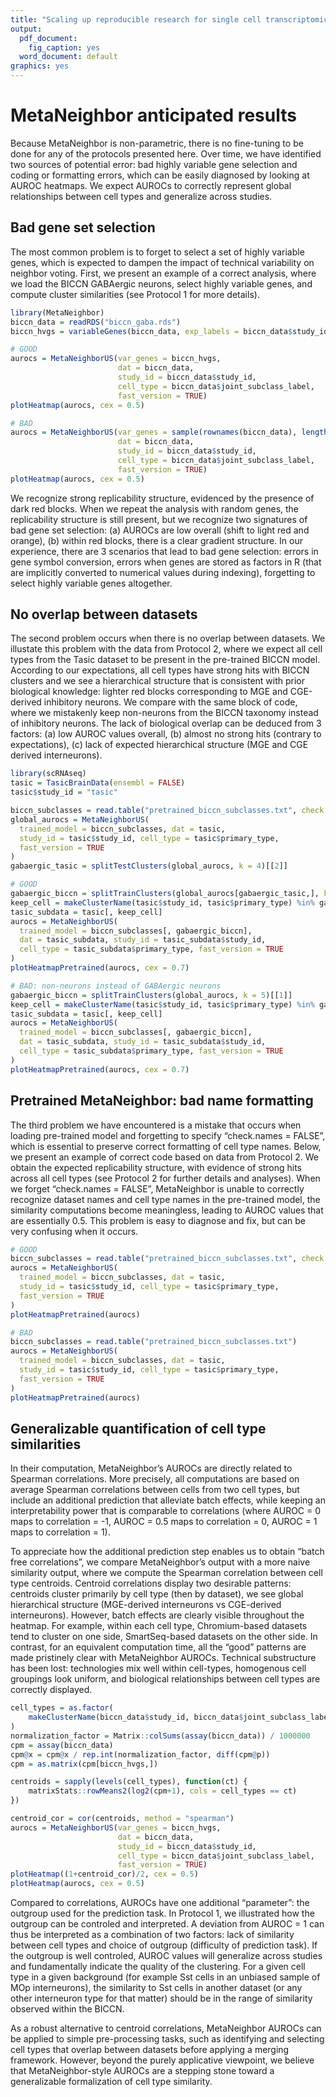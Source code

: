 ```yaml
---
title: "Scaling up reproducible research for single cell transcriptomics using MetaNeighbor (Anticipated results)"
output:
  pdf_document:
    fig_caption: yes
  word_document: default
graphics: yes
---
```



# MetaNeighbor anticipated results

Because MetaNeighbor is non-parametric, there is no fine-tuning to be done for any of the protocols presented here. Over time, we have identified two sources of potential error: bad highly variable gene selection and coding or formatting errors, which can be easily diagnosed by looking at AUROC heatmaps. We expect AUROCs to correctly represent global relationships between cell types and generalize across studies.

## Bad gene set selection

The most common problem is to forget to select a set of highly variable genes, which is expected to dampen the impact of technical variability on neighbor voting. First, we present an example of a correct analysis, where we load the BICCN GABAergic neurons, select highly variable genes, and compute cluster similarities (see Protocol 1 for more details).


```r
library(MetaNeighbor)
biccn_data = readRDS("biccn_gaba.rds")
biccn_hvgs = variableGenes(biccn_data, exp_labels = biccn_data$study_id)

# GOOD
aurocs = MetaNeighborUS(var_genes = biccn_hvgs,
                        dat = biccn_data,
                        study_id = biccn_data$study_id,
                        cell_type = biccn_data$joint_subclass_label,
                        fast_version = TRUE)
plotHeatmap(aurocs, cex = 0.5)

# BAD
aurocs = MetaNeighborUS(var_genes = sample(rownames(biccn_data), length(biccn_hvgs)),
                        dat = biccn_data,
                        study_id = biccn_data$study_id,
                        cell_type = biccn_data$joint_subclass_label,
                        fast_version = TRUE)
plotHeatmap(aurocs, cex = 0.5)
```

We recognize strong replicability structure, evidenced by the presence of dark red blocks. When we repeat the analysis with random genes, the replicability structure is still present, but we recognize two signatures of bad gene set selection: (a) AUROCs are low overall (shift to light red and orange), (b) within red blocks, there is a clear gradient structure. In our experience, there are 3 scenarios that lead to bad gene selection: errors in gene symbol conversion, errors when genes are stored as factors in R (that are implicitly converted to numerical values during indexing), forgetting to select highly variable genes altogether.


## No overlap between datasets

The second problem occurs when there is no overlap between datasets. We illustate this problem with the data from Protocol 2, where we expect all cell types from the Tasic dataset to be present in the pre-trained BICCN model. According to our expectations, all cell types have strong hits with BICCN clusters and we see a hierarchical structure that is consistent with prior biological knowledge: lighter red blocks corresponding to MGE and CGE-derived inhibitory neurons. We compare with the same block of code, where we mistakenly keep non-neurons from the BICCN taxonomy instead of inhibitory neurons.
The lack of biological overlap can be deduced from 3 factors: (a) low AUROC values overall, (b) almost no strong hits (contrary to expectations), (c) lack of expected hierarchical structure (MGE and CGE derived interneurons).

```r
library(scRNAseq)
tasic = TasicBrainData(ensembl = FALSE)
tasic$study_id = "tasic"

biccn_subclasses = read.table("pretrained_biccn_subclasses.txt", check.names = FALSE)
global_aurocs = MetaNeighborUS(
  trained_model = biccn_subclasses, dat = tasic,
  study_id = tasic$study_id, cell_type = tasic$primary_type,
  fast_version = TRUE
)
gabaergic_tasic = splitTestClusters(global_aurocs, k = 4)[[2]]

# GOOD
gabaergic_biccn = splitTrainClusters(global_aurocs[gabaergic_tasic,], k = 4)[[4]]
keep_cell = makeClusterName(tasic$study_id, tasic$primary_type) %in% gabaergic_tasic
tasic_subdata = tasic[, keep_cell]
aurocs = MetaNeighborUS(
  trained_model = biccn_subclasses[, gabaergic_biccn],
  dat = tasic_subdata, study_id = tasic_subdata$study_id,
  cell_type = tasic_subdata$primary_type, fast_version = TRUE
)
plotHeatmapPretrained(aurocs, cex = 0.7)

# BAD: non-neurons instead of GABAergic neurons
gabaergic_biccn = splitTrainClusters(global_aurocs, k = 5)[[1]]
keep_cell = makeClusterName(tasic$study_id, tasic$primary_type) %in% gabaergic_tasic
tasic_subdata = tasic[, keep_cell]
aurocs = MetaNeighborUS(
  trained_model = biccn_subclasses[, gabaergic_biccn],
  dat = tasic_subdata, study_id = tasic_subdata$study_id,
  cell_type = tasic_subdata$primary_type, fast_version = TRUE
)
plotHeatmapPretrained(aurocs, cex = 0.7)
```

## Pretrained MetaNeighbor: bad name formatting

The third problem we have encountered is a mistake that occurs when loading pre-trained model and forgetting to specify "check.names = FALSE", which is essential to preserve correct formatting of cell type names. Below, we present an example of correct code based on data from Protocol 2. We obtain the expected replicability structure, with evidence of strong hits across all cell types (see Protocol 2 for further details and analyses). When we forget "check.names = FALSE", MetaNeighbor is unable to correctly recognize dataset names and cell type names in the pre-trained model, the similarity computations become meaningless, leading to AUROC values that are essentially 0.5. This problem is easy to diagnose and fix, but can be very confusing when it occurs.

```r
# GOOD
biccn_subclasses = read.table("pretrained_biccn_subclasses.txt", check.names = FALSE)
aurocs = MetaNeighborUS(
  trained_model = biccn_subclasses, dat = tasic,
  study_id = tasic$study_id, cell_type = tasic$primary_type,
  fast_version = TRUE
)
plotHeatmapPretrained(aurocs)

# BAD
biccn_subclasses = read.table("pretrained_biccn_subclasses.txt")
aurocs = MetaNeighborUS(
  trained_model = biccn_subclasses, dat = tasic,
  study_id = tasic$study_id, cell_type = tasic$primary_type,
  fast_version = TRUE
)
plotHeatmapPretrained(aurocs)
```


## Generalizable quantification of cell type similarities

In their computation, MetaNeighbor’s AUROCs are directly related to Spearman correlations. More precisely, all computations are based on average Spearman correlations between cells from two cell types, but include an additional prediction that alleviate batch effects, while keeping an interpretability power that is comparable to correlations (where AUROC = 0 maps to correlation = -1, AUROC = 0.5 maps to correlation = 0, AUROC = 1 maps to correlation = 1).

To appreciate how the additional prediction step enables us to obtain "batch free correlations", we compare MetaNeighbor’s output with a more naive similarity output, where we compute the Spearman correlation between cell type centroids. Centroid correlations display two desirable patterns: centroids cluster primarily by cell type (then by dataset), we see global hierarchical structure (MGE-derived interneurons vs CGE-derived interneurons). However, batch effects are clearly visible throughout the heatmap. For example, within each cell type, Chromium-based datasets tend to cluster on one side, SmartSeq-based datasets on the other side. In contrast, for an equivalent computation time, all the "good" patterns are made pristinely clear with MetaNeighbor AUROCs. Technical substructure has been lost: technologies mix well within cell-types, homogenous cell groupings look uniform, and biological relationships between cell types are correctly displayed.

```r
cell_types = as.factor(
    makeClusterName(biccn_data$study_id, biccn_data$joint_subclass_label)
)
normalization_factor = Matrix::colSums(assay(biccn_data)) / 1000000
cpm = assay(biccn_data)
cpm@x = cpm@x / rep.int(normalization_factor, diff(cpm@p))
cpm = as.matrix(cpm[biccn_hvgs,])

centroids = sapply(levels(cell_types), function(ct) {        
    matrixStats::rowMeans2(log2(cpm+1), cols = cell_types == ct)
})

centroid_cor = cor(centroids, method = "spearman")
aurocs = MetaNeighborUS(var_genes = biccn_hvgs,
                        dat = biccn_data,
                        study_id = biccn_data$study_id,
                        cell_type = biccn_data$joint_subclass_label,
                        fast_version = TRUE)
plotHeatmap((1+centroid_cor)/2, cex = 0.5)
plotHeatmap(aurocs, cex = 0.5)
```

Compared to correlations, AUROCs have one additional "parameter": the outgroup used for the prediction task. In Protocol 1, we illustrated how the outgroup can be controled and interpreted. A deviation from AUROC = 1 can thus be interpreted as a combination of two factors: lack of similarity between cell types and choice of outgroup (difficulty of prediction task). If the outgroup is well controled, AUROC values will generalize across studies and fundamentally indicate the quality of the clustering. For a given cell type in a given background (for example Sst cells in an unbiased sample of MOp interneurons), the similarity to Sst cells in another dataset (or any other interneuron type for that matter) should be in the range of similarity observed within the BICCN.

As a robust alternative to centroid correlations, MetaNeighbor AUROCs can be applied to simple pre-processing tasks, such as identifying and selecting cell types that overlap between datasets before applying a merging framework. However, beyond the purely applicative viewpoint, we believe that MetaNeighbor-style AUROCs are a stepping stone toward a generalizable formalization of cell type similarity.